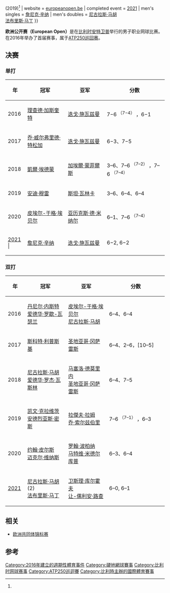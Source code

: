 {{about|ATP网球赛事欧洲公开赛|在欧洲举办的斯诺克赛事|斯诺克欧洲大师赛}}
{{Infobox tennis tournament
| name                  = European Open<br/>欧洲公开赛
| current               = 
| type                  = [[ATP巡回赛|ATP巡回赛]]
| founded               = {{start date and age|df=yes|2016}}
| city                  = [[安特卫普|安特卫普]]
| country               = {{BEL}}
| venue                 = 
| category              = [[ATP250巡回赛|ATP250巡回赛]]
| event name            = European Open
| tour                  = [[ATP250巡回赛|ATP250巡回赛]] <small>(2016-)</small>
| surface               = 室内[[硬地球场|硬地球场]]<ref name="info">{{cite web | url=http://www.atpworldtour.com/en/tournaments/antwerp/7485/overview | title=ATP tournament information | access-date=20 January 2016}}</ref>
| draw                  = 28{{abbr|S|Singles}} / 16{{abbr|Q|Qualification}} / 16{{abbr|D|Doubles}}<ref name="info" />
| prize money           = {{€|711,275|link=yes}} (2019)<ref name="info" />
| website               = [https://europeanopen.be/ europeanopen.be]
| completed event       = [[2021年欧洲公开赛|2021]]
| men's singles         = {{flagicon|ITA}} [[詹尼克·辛纳|詹尼克·辛纳]]
| men's doubles         = {{Flagicon|FRA}} [[尼古拉·馬俞|尼古拉斯·马胡]]<br/>{{Flagicon|FRA}} [[法布里斯·马丁|法布里斯·马丁]]
}}

'''欧洲公开赛（European Open）'''是在[[比利时|比利时]][[安特卫普|安特卫普]]举行的男子职业网球比赛。在2016年举办了首届赛事，属于[[ATP250巡回赛|ATP250巡回赛]]。

== 决赛 ==

=== 单打 ===
{| class="wikitable" style=font-size:85%
! style="width:50px" |年
! style="width:200px" |冠军
! style="width:200px" |亚军
! class="unsortable" style="width:300px" |分数
|-
|2016
|{{Flagicon|FRA}} [[里夏爾·加斯凱|理查德·加斯奎特]]
|{{Flagicon|ARG}} [[迪亞哥·塞巴斯蒂安·施瓦茲曼|迭戈·施瓦兹曼]]
| 7−6 <sup>（7−4）</sup> ，6−1
|-
| 2017
|{{Flagicon|FRA}} [[若-威尔弗里德·特松加|乔·威尔弗里德·特松加]]
|{{Flagicon|ARG}} [[迪亞哥·塞巴斯蒂安·施瓦茲曼|迭戈·施瓦兹曼]]
| 6−3、7−5
|-
| 2018
|{{Flagicon|GBR}} [[凱爾·埃德蒙|凱爾·埃德蒙]]
|{{Flagicon|FRA}} [[加埃爾·蒙菲爾斯|加埃爾·蒙菲爾斯]]
| 3–6、7–6 <sup>（7–2）</sup> ，7–6 <sup>（7–4）</sup>
|-
| 2019
|{{Flagicon|GBR}} [[安迪·穆雷|安迪·穆雷]]
|{{Flagicon|SUI}} [[斯坦·瓦林卡|斯坦·瓦林卡]]
| 3–6、6–4、6–4
|-
| 2020
|{{Flagicon|FRA}} [[皮埃尔-于格·埃贝尔|皮埃尔-于格·埃贝尔]]
|{{Flagicon|AUS}} [[阿萊克斯·德·米瑙爾|亚历克斯·德·米纳尔]]
|6–1、7–6 <sup>（7–4）</sup>
|-
|[[2021年欧洲公开赛|2021]] |
|{{flagicon|ITA}} [[詹尼克·辛纳|詹尼克·辛纳]] 
|{{Flagicon|ARG}} [[迪亞哥·塞巴斯蒂安·施瓦茲曼|迭戈·施瓦兹曼]]
|6−2, 6−2
|}

=== 双打 ===
{| class="wikitable" style=font-size:85%
! style="width:50px" |年
! style="width:200px" |冠军
! style="width:200px" |亚军
! class="unsortable" style="width:300px" |分数
|-
|2016
|{{Flagicon|CAN}} [[丹尼尔·内斯特|丹尼尔·内斯特]]<br />{{Flagicon|FRA}} [[爱德华·罗歇-瓦瑟兰|爱德华·罗歇-瓦瑟兰]]
|{{Flagicon|FRA}} [[皮埃尔-于格·埃贝尔|皮埃尔-于格·埃贝尔]]<br />{{Flagicon|FRA}} [[尼古拉·馬俞|尼古拉斯·马胡]]
| 6–4、6–4
|-
| 2017
|{{Flagicon|USA}} [[斯科特·利普斯基|斯科特·利普斯基]]<br />{{Flagicon|IND}} {{link-en|第维吉·夏朗|Divij Sharan}}
|{{Flagicon|MEX}} [[聖地亞哥·岡薩雷斯_(網球運動員)|圣地亚哥·冈萨雷斯]]<br />{{Flagicon|CHI}} {{link-en|朱利奥·佩拉尔塔|Julio Peralta}}
| 6–4、2–6，[10–5]
|-
| 2018
|{{Flagicon|FRA}} [[尼古拉·馬俞|尼古拉斯·马胡]]<br />{{Flagicon|FRA}} [[爱德华·罗歇-瓦瑟兰|爱德华·罗杰·瓦斯林]]
|{{Flagicon|BRA}} [[马塞洛·德莫里内|马塞洛·德莫里内]]<br />{{Flagicon|MEX}} [[聖地亞哥·岡薩雷斯_(網球運動員)|圣地亚哥·冈萨雷斯]]
| 6–4、7–5
|-
| 2019
|{{Flagicon|GER}} [[凯文·克拉维茨|凯文·克拉维茨]]<br />{{Flagicon|GER}} [[安德烈亚斯·密斯|安德烈亚斯·密斯]]
|{{Flagicon|USA}} [[拉傑夫·拉姆|拉傑夫·拉姆]]<br />{{Flagicon|GBR}} [[乔·索尔兹伯里|乔·索尔兹伯里]]
|7–6 <sup>（7–1）</sup> ，6–3
|-
| 2020
|{{Flagicon|AUS}} [[约翰·皮尔斯|约翰·皮尔斯]]<br />{{Flagicon|NZL}} [[迈克尔·维纳斯|迈克尔·维纳斯]]
|{{Flagicon|IND}} [[罗翰·波柏纳|罗翰·波柏纳]]<br />{{Flagicon|NED}} [[马特维·米德尔库普|马特维·米德尔库普]]
| 6–3、6–4
|-
|[[2021年欧洲公开赛|2021]] 
|{{Flagicon|FRA}} [[尼古拉·馬俞|尼古拉斯·马胡]] (2)<br/>{{Flagicon|FRA}} [[法布里斯·马丁|法布里斯·马丁]]
|{{Flagicon|NED}} [[卫斯理·库尔霍夫|卫斯理·库尔霍夫]]<br>{{Flagicon|NED}} [[让-儒利安·路查|让-儒利安·路查]]
| 6–0, 6–1
|}

==相关==

* [[欧洲共同体锦标赛|欧洲共同体锦标赛]]

== 参考 ==
{{reflist}}

{{ATP250巡回赛}}


[[Category:2016年建立的週期性體育事件|Category:2016年建立的週期性體育事件]]
[[Category:硬地網球賽事|Category:硬地網球賽事]]
[[Category:比利时网球赛事|Category:比利时网球赛事]]
[[Category:ATP250巡迴賽|Category:ATP250巡迴賽]]
[[Category:比利時主辦的國際體育賽事|Category:比利時主辦的國際體育賽事]]